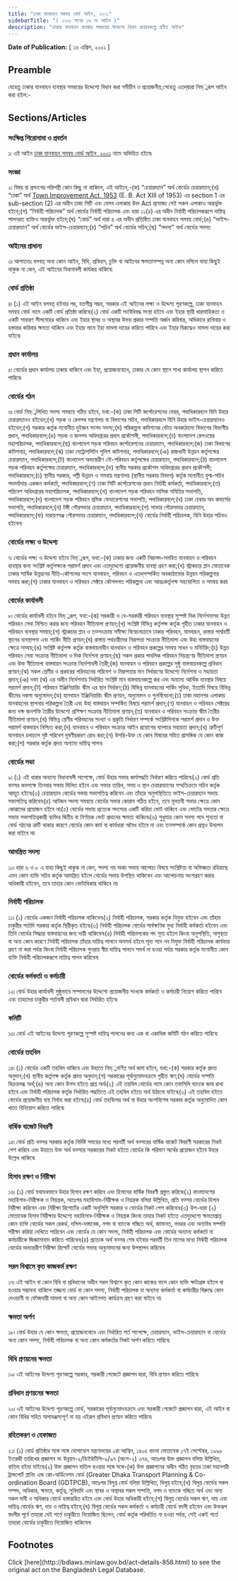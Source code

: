 ```yaml
---
title: "ঢাকা যানবাহন সমন্বয় বোর্ড আইন, ২০০১"
sidebarTitle: "( ২০০১ সনের ১৯ নং আইন )"
description: "ঢাকায় যানবাহন ব্যবস্থার সমন্বয়ের উদ্দেশ্যে বিধান প্রণয়নকল্পে প্রণীত আইন৷"
---
```


**Date of Publication:** [ ১৬ এপ্রিল, ২০০১ ]

## Preamble

যেহেতু ঢাকার যানবাহন ব্যবস্থার সমন্বয়ের উদ্দেশ্যে বিধান করা সমীচীন ও প্রয়োজনীয়;সেহেতু এতদ্‌দ্বারা নিম্্নরূপ আইন করা হইল:-

## Sections/Articles

### সংক্ষিপ্ত শিরোনামা ও প্রবর্তন

১৷ এই আইন [ঢাকা যানবাহন সমন্বয় বোর্ড আইন, ২০০১](/act-858.html "ঢাকা যানবাহন সমন্বয় বোর্ড আইন, ২০০১") নামে অভিহিত হইবে৷

### সংজ্ঞা

২৷ বিষয় বা প্রসংগের পরিপন্থী কোন কিছু না থাকিলে, এই আইনে,-(ক) “চেয়ারম্যান” অর্থ বোর্ডের চেয়ারম্যান;(খ) “ঢাকা” অর্থ [Town Improvement Act, 1953](/act-257.html "Town Improvement Act, 1953 ") (E. B. Act XIII of 1953) এর section 1 এর sub-section (2) এর অধীন ঢাকা সিটি এবং যেসব এলাকায় উক্ত Act প্রযোজ্য সেই সকল এলাকাও অন্তর্ভুক্ত হইবে;(গ) “নির্বাহী পরিচালক” অর্থ বোর্ডের নির্বাহী পরিচালক এবং ধারা ১১(৪) এর অধীন নির্বাহী পরিচালকরূপে দায়িত্ব পালনরত ব্যক্তিও অন্তর্ভুক্ত হইবে;(ঘ) “বোর্ড” অর্থ ধারা ৪ এর অধীন প্রতিষ্ঠিত ঢাকা যানবাহন সমন্বয় বোর্ড;(ঙ) “ভাইস-চেয়ারম্যান” অর্থ বোর্ডের ভাইস-চেয়ারম্যান;(চ) “সচিব” অর্থ বোর্ডের সচিব;(ছ) “সদস্য” অর্থ বোর্ডের সদস্য৷

### আইনের প্রাধান্য

৩৷ আপাততঃ বলবত্ অন্য কোন আইন, বিধি, প্রবিধান, চুক্তি বা আইনের ক্ষমতাসম্পন্ন অন্য কোন দলিলে যাহা কিছুই থাকুক না কেন, এই আইনের বিধানাবলী কার্যকর থাকিবে৷

### বোর্ড প্রতিষ্ঠা

৪৷ (১) এই আইন বলবত্ হইবার পর, যতশীঘ্র সম্ভব, সরকার এই আইনের লক্ষ্য ও উদ্দেশ্য পূরণকল্পে, ঢাকা যানবাহন সমন্বয় বোর্ড নামে একটি বোর্ড প্রতিষ্ঠা করিবে৷(২) বোর্ড একটি সংবিধিবদ্ধ সংস্থা হইবে এবং ইহার স্থায়ী ধারাবাহিকতা ও একটি সাধারণ সীলমোহর থাকিবে এবং ইহার স্থাবর ও অস্থাবর উভয় প্রকার সম্পত্তি অর্জন করিবার, অধিকারে রাখিবার ও হস্তান্তর করিবার ক্ষমতা থাকিবে এবং ইহার নামে ইহা মামলা দায়ের করিতে পারিবে এবং ইহার বিরুদ্ধেও মামলা দায়ের করা যাইবে৷

### প্রধান কার্যালয়

৫৷ বোর্ডের প্রধান কার্যালয় ঢাকায় থাকিবে এবং ইহা, প্রয়োজনবোধে, ঢাকার যে কোন স্থানে শাখা কার্যালয় স্থাপন করিতে পারিবে৷

### বোর্ডের গঠন

৬৷ বোর্ড নিম্্নলিখিত সদস্য সমন্বয়ে গঠিত হইবে, যথা:-(ক) ঢাকা সিটি কর্পোরেশনের মেয়র, পদাধিকারবলে যিনি উহার চেয়ারম্যানও হইবেন;(খ) সড়ক ও রেলপথ মন্ত্রণালয় বা বিভাগের সচিব, পদাধিকারবলে যিনি উহার ভাইস-চেয়ারম্যানও হইবেন;(গ) সরকার কর্তৃক মনোনীত দুইজন সংসদ সদস্য;(ঘ) পরিকল্পনা কমিশনের ভৌত অবকাঠামো বিভাগের বিভাগীয় প্রধান, পদাধিকারবলে;(ঙ) সড়ক ও জনপথ অধিদপ্তরের প্রধান প্রকৌশলী, পদাধিকারবলে;(চ) বাংলাদেশ রেলওয়ের মহাপরিচালক, পদাধিকারবলে;(ছ) বাংলাদেশ সড়ক পরিবহন কর্পোরেশনের চেয়ারম্যান, পদাধিকারবলে;(জ) ঢাকা বিভাগের কমিশনার, পদাধিকারবলে;(ঝ) ঢাকা মেট্রোপলিটন পুলিশ কমিশনার, পদাধিকারবলে;(ঞ) রাজধানী উন্নয়ন কর্তৃপক্ষের চেয়ারম্যান, পদাধিকারবলে;(ট) বাংলাদেশ অভ্যন্তরীণ নৌ-পরিবহন কর্তৃপক্ষের চেয়ারম্যান, পদাধিকারবলে;(ঠ) বাংলাদেশ সড়ক পরিবহন কর্তৃপক্ষের চেয়ারম্যান, পদাধিকারবলে;(ড) স্থানীয় সরকার প্রকৌশল অধিদপ্তরের প্রধান প্রকৌশলী; পদাধিকারবলে;(ঢ) স্থানীয় সরকার, পল্লী উন্নয়ন ও সমবায় মন্ত্রণালয় (স্থানীয় সরকার বিভাগ) কর্তৃক মনোনীত যুগ্ম-সচিব পদমর্যাদার একজন কর্মকর্তা, পদাধিকারবলে;(ণ) ঢাকা সিটি কর্পোরেশনের প্রধান নির্বাহী কর্মকর্তা, পদাধিকারবলে;(ত) পরিবেশ অধিদপ্তরের মহাপরিচালক, পদাধিকারবলে;(থ) বাংলাদেশ সড়ক পরিবহন মালিক সমিতির সভাপতি, পদাধিকারবলে;(দ) বাংলাদেশ সড়ক পরিবহন শ্রমিক ফেডারেশনের সভাপতি, পদাধিকারবলে;(ধ) ঢাকা চেম্বার অব কমার্সের সভাপতি, পদাধিকারবলে;(ন) টঙ্গী পৌরসভার চেয়ারম্যান, পদাধিকারবলে;(প) সাভার পৌরসভার চেয়ারম্যান, পদাধিকারবলে;(ফ) নারায়ণগঞ্জ পৌরসভার চেয়ারম্যান, পদাধিকারবলে;(ব) বোর্ডের নির্বাহী পরিচালক, যিনি উহার সচিবও হইবেন৷

### বোর্ডের লক্ষ্য ও উদ্দেশ্য

৭৷ বোর্ডের লক্ষ্য ও উদ্দেশ্য হইবে নিম্্নরূপ, যথা:-(ক) ঢাকার জন্য একটি নিরাপদ-সমন্বিত যানবাহন ও পরিবহন ব্যবস্থার জন্য সংশ্লিষ্ট কর্তৃপক্ষকে পরামর্শ প্রদান এবং এতদুদ্দেশ্যে প্রয়োজনীয় ব্যবস্থা গ্রহণ করা;(খ) স্ট্রাকচার প্লান মোতাবেক ঢাকার সার্বিক উন্নয়নের নীতি-কৌশলের সংগে যানবাহন, পরিবহন ও এতদ্‌সম্পর্কিত অবকাঠামোর উন্নয়ন পরিকল্পনার সমন্বয় করা;(গ) ঢাকার যানবাহন ও পরিবহন সেক্টরে কৌশলগত পরিকল্পনা এবং আন্তঃকর্তৃপক্ষ সহযোগিতা ও সমন্বয় করা৷

### বোর্ডের কার্যাবলী

৮৷ বোর্ডের কার্যাবলী হইবে নিম্্নরূপ, যথা:-(ক) সরকারী ও বে-সরকারী পরিবহন ব্যবস্থার সুস্পষ্ট দিক নির্দেশনাসহ উন্নত পরিবহন সেবা নিশ্চিত করার জন্য পরিবহন নীতিমালা প্রণয়ন;(খ) সংশ্লিষ্ট বিভিন্ন কর্তৃপক্ষ কর্তৃক গৃহীত ঢাকার যানবাহন ও পরিবহন ব্যবস্থার সমন্বয়;(গ) স্ট্রাকচার প্লান ও তত্সংক্রান্ত সমীক্ষা বিবেচনাক্রমে ঢাকার পরিবহন, যানবাহন, রাস্তার পার্শ্ববর্তী স্থানের ব্যবস্থাপনা এবং পার্কিং নীতি প্রণয়ন;(ঘ) রাস্তায় পথচারীদের নিরাপত্তা সংক্রান্ত নীতিমালা এবং উহা বাস্তবায়নের ক্ষেত্রে সমন্বয়;(ঙ) সংশ্লিষ্ট কর্তৃপক্ষ কর্তৃক বাস্তবায়নাধীন যানবাহন ও পরিবহন প্রকল্পের সমন্বয় সাধন ও মনিটরিং;(চ) উন্নত পরিবহন সেবা সংক্রান্ত নীতিমালা ও দিক নির্দেশনা প্রণয়ন;(ছ) সকল প্রকার পাবলিক পরিবহন নিয়ন্ত্রণের নীতিমালা প্রণয়ন এবং উক্ত নীতিমালা বাস্তবায়ন সংক্রান্ত নির্দেশাবলী তৈরী;(জ) যানবাহন ও পরিবহন প্রকল্পের সুষ্ঠু বাস্তবায়নকল্পে প্রবিধান প্রণয়ন;(ঝ) সকল শ্রেণীর ও প্রকারের পরিবহনের পরিবেশ ও নিরাপত্তার মান নির্ধারণের উদ্দেশ্যে নির্দেশনা ও সহায়তা প্রদান;(ঞ) দফা (ঝ) এর অধীন নির্দেশনায় নির্ধারিত সংশ্লিষ্ট মান বাস্তবায়নকল্পে কর এবং অন্যান্য আর্থিক ব্যবস্থার বিষয়ে পরামর্শ প্রদান;(ট) পরিবহন ইঞ্জিনিয়ারিং স্কীম এর স্থান নির্ধারণ;(ঠ) বিভিন্ন যানবাহনের পার্কিং সুবিধা, ইত্যাদি বিষয়ে বিভিন্ন স্কীমের নকসা অনুমোদন;(ড) যানবাহন ইঞ্জিনিয়ারিং স্কীম প্রণয়ন, অনুমোদন ও পুনর্বিবেচনা;(ঢ) ঢাকা মহানগর এলাকার যানবাহনের স্থাপনার পরিকল্পনা তৈরী এবং উহা বাস্তবায়ন সম্পর্কিত বিষয়ে পরামর্শ প্রদান;(ণ) যানবাহন ও পরিবহন সেক্টরের জন্য দক্ষ জনশক্তি তৈরীর উদ্দেশ্যে প্রশিক্ষণ সংক্রান্ত নীতিমালা প্রণয়ন;(ত) যানবাহন ও পরিবহন সংক্রান্ত স্কীম তৈরীর নীতিমালা প্রণয়ন;(থ) বিভিন্ন শ্রেণীর পরিবহনের সংখ্যা ও প্রকৃতি নির্ধারণ সম্পর্কে সংশ্লিষ্টদিগকে পরামর্শ প্রদান ও উক্ত পরামর্শ বাস্তবায়ন নিশ্চিত করা;(দ) যানবাহন ও পরিবহন সংক্রান্ত আইন প্রয়োগের ব্যাপারে সহায়তা প্রদান;(ধ) ত্রুটিপূর্ণ যানবাহন চলাচলে সৃষ্ট পরিবেশ দূষণীয়করণ রোধ করা;(ন) উপরি-উক্ত যে কোন বিষয়ের সহিত প্রাসঙ্গিক যে কোন কাজ করা;(প) সরকার কর্তৃক প্রদত্ত অন্যান্য দায়িত্ব পালন৷

### বোর্ডের সভা

৯৷ (১) এই ধারার অন্যান্য বিধানাবলী সাপেক্ষে, বোর্ড উহার সভার কার্যপদ্ধতি নির্ধারণ করিতে পারিবে৷(২) বোর্ড প্রতি বত্সর কমপক্ষে তিনবার সভায় মিলিত হইবে এবং সভার তারিখ, সময় ও স্থান চেয়ারম্যানের সম্মতিক্রমে সচিব কর্তৃক আহূত হইবে৷(৩) চেয়ারম্যান বোর্ডের সভায় সভাপতিত্ব করিবেন এবং তাঁহার অনুপস্থিতিতে ভাইস-চেয়ারম্যান সভায় সভাপতিত্ব করিবেন৷(৪) আটজন সদস্য সমন্বয়ে বোর্ডের সভার কোরাম গঠিত হইবে, তবে মূলতবী সভার ক্ষেত্রে কোন কোরামের প্রয়োজন হইবে না৷(৫) বোর্ডের সভায় প্রত্যেক সদস্যের একটি করিয়া ভোট থাকিবে এবং ভোটের সমতার ক্ষেত্রে সভায় সভাপতিত্বকারী ব্যক্তির দ্বিতীয় বা নির্ণায়ক ভোট প্রদানের ক্ষমতা থাকিবে৷(৬) শুধুমাত্র কোন সদস্য পদে শূন্যতা বা বোর্ড গঠনের ত্রুটি থাকার কারণে বোর্ডের কোন কার্য বা কার্যধারা অবৈধ হইবে না এবং তত্সম্পর্কে কোন প্রশ্নও উত্থাপন করা যাইবে না৷

### আমন্ত্রিত সদস্য

১০৷ ধারা ৬ ও ৮ এ যাহা কিছুই থাকুক না কেন, সদস্য নয় অথচ সভায় আলোচ্য বিষয়ে সংশ্লিষ্টতা বা অভিজ্ঞতা রহিয়াছে এমন কোন ব্যক্তি সচিব কর্তৃক আমন্ত্রিত হইলে বোর্ডের সভায় উপস্থিত থাকিবেন এবং আলোচনায় অংশগ্রহণ করার অধিকারী হইবেন, তবে তাহার কোন ভোটাধিকার থাকিবে না৷

### নির্বাহী পরিচালক

১১৷ (১) বোর্ডের একজন নির্বাহী পরিচালক থাকিবেন৷(২) নির্বাহী পরিচালক, সরকার কর্তৃক নিযুক্ত হইবেন এবং তাঁহার চাকুরীর শর্তাদি সরকার কর্তৃক স্থিরীকৃত হইবে৷(৩) নির্বাহী পরিচালক বোর্ডের সার্বক্ষণিক মুখ্য নির্বাহী কর্মকর্তা হইবেন এবং তিনি বোর্ডের সিদ্ধান্ত বাস্তবায়নের জন্য দায়ী থাকিবেন৷(৪) নির্বাহী পরিচালকের পদ শূন্য হইলে কিংবা অনুপস্থিতি, অসুস্থতা বা অন্য কোন কারণে নির্বাহী পরিচালক তাঁহার দায়িত্ব পালনে অসমর্থ হইলে শূন্য পদে নব নিযুক্ত নির্বাহী পরিচালক কার্যভার গ্রহণ না করা পর্যন্ত কিংবা নির্বাহী পরিচালক পুনরায় স্বীয় দায়িত্ব পালনে সমর্থ না হওয়া পর্যন্ত সরকার কর্তৃক মনোনীত কোন ব্যক্তি নির্বাহী পরিচালকরূপে দায়িত্ব পালন করিবেন৷

### বোর্ডের কর্মকর্তা ও কর্মচারী

১২৷ বোর্ড উহার কার্যাবলী সুষ্ঠুভাবে সম্পাদনের উদ্দেশ্যে প্রয়োজনীয় সংখ্যক কর্মকর্তা ও কর্মচারী নিয়োগ করিতে পারিবে এবং তাহাদের চাকুরীর শর্তাবলী প্রবিধান দ্বারা নির্ধারিত হইবে৷

### কমিটি

১৩৷ বোর্ড এই আইনের উদ্দেশ্য পূরণকল্পে সুস্পষ্ট দায়িত্ব পালনের জন্য এক বা একাধিক কমিটি গঠন করিতে পারিবে৷

### বোর্ডের তহবিল

১৪৷ (১) বোর্ডের একটি তহবিল থাকিবে এবং উহাতে নিম্্নবর্ণিত অর্থ জমা হইবে, যথা:-(ক) সরকার কর্তৃক প্রদত্ত অনুদান;(খ) স্থানীয় কর্তৃপক্ষ কর্তৃক প্রদত্ত অনুদান;(গ) সরকারের পূর্বানুমোদনক্রমে গৃহীত ঋণ;(ঘ) বোর্ডের সম্পত্তি বিক্রয়লব্ধ অর্থ;(ঙ) অন্য কোন উত্স হইতে প্রাপ্ত অর্থ৷(২) এই তহবিল বোর্ডের নামে কোন তফসিলি ব্যাংকে জমা রাখা হইবে এবং নির্বাহী পরিচালক কর্তৃক নির্ধারিত পদ্ধতিতে এই তহবিল হইতে অর্থ উঠানো যাইবে৷(৩) এই তহবিল হইতে বোর্ডের প্রয়োজনীয় ব্যয় নির্বাহ করা হইবে৷(৪) বোর্ড তহবিলের অর্থ বা উহার অংশবিশেষ সরকার কর্তৃক অনুমোদিত কোন খাতে বিনিয়োগ করিতে পারিবে৷

### বার্ষিক বাজেট বিবরণী

১৫৷ বোর্ড প্রতি বত্সর সরকার কর্তৃক নির্দিষ্ট সময়ের মধ্যে পরবর্তী অর্থ বত্সরের বার্ষিক বাজেট বিবরণী সরকারের নিকট পেশ করিবে এবং উহাতে উক্ত অর্থ বত্সরে সরকারের নিকট হইতে বোর্ডের কি পরিমাণ অর্থের প্রয়োজন হইবে উহার উল্লেখ থাকিবে৷

### হিসাব রক্ষণ ও নিরীক্ষা

১৬৷ (১) বোর্ড যথাযথভাবে উহার হিসাব রক্ষণ করিবে এবং হিসাবের বার্ষিক বিবরণী প্রস্তুত করিবে৷(২) বাংলাদেশের মহাহিসাব-নিরীক্ষক ও নিয়ন্ত্রক, অতঃপর মহাহিসাব-নিরীক্ষক ও নিয়ন্ত্রক বলিয়া উল্লিখিত, প্রতি বত্সর বোর্ডের হিসাব নিরীক্ষা করিবেন এবং নিরীক্ষা রিপোর্টের একটি অনুলিপি সরকার ও বোর্ডের নিকট পেশ করিবেন৷(৩) উপ-ধারা (২) মোতাবেক হিসাব নিরীক্ষার উদ্দেশ্যে মহাহিসাব-নিরীক্ষক ও নিয়ন্ত্রক কিংবা তাহার নিকট হইতে এতদুদ্দেশ্যে ক্ষমতাপ্রাপ্ত কোন ব্যক্তি বোর্ডের সকল রেকর্ড, দলিল-দস্তাবেজ, নগদ বা ব্যাংকে গচ্ছিত অর্থ, জামানত, ভাণ্ডার এবং অন্যবিধ সম্পত্তি পরীক্ষা করিয়া দেখিতে পারিবেন এবং বোর্ডের যে কোন সদস্য, নির্বাহী পরিচালক এবং বোর্ডের অন্যান্য কর্মকর্তা বা কর্মচারীকে জিজ্ঞাসাবাদ করিতে পারিবেন৷(৪) প্রত্যেক অর্থ বত্সর শেষ হইবার পরবর্তী তিন মাসের মধ্যে নির্বাহী পরিচালক বোর্ডের অভ্যন্তরীণ নিরীক্ষা রিপোর্ট বোর্ডের সভায় অনুমোদনের জন্য উপস্থাপন করিবেন৷

### সরল বিশ্বাসে কৃত কাজকর্ম রক্ষণ

১৭৷ এই আইন বা কোন বিধি বা প্রবিধানের অধীন সরল বিশ্বাসে কৃত কোন কাজের ফলে কোন ব্যক্তি ক্ষতিগ্রস্ত হইলে বা হওয়ার সম্ভাবনা থাকিলে তজ্জন্য বোর্ড বা কোন সদস্য, নির্বাহী পরিচালক বা অন্যান্য কর্মকর্তা বা কর্মচারীর বিরুদ্ধে কোন দেওয়ানী বা ফৌজদারী মামলা বা অন্য কোন আইনগত কার্যক্রম গ্রহণ করা যাইবে না৷

### ক্ষমতা অর্পণ

১৮৷ বোর্ড উহার যে কোন ক্ষমতা, প্রয়োজনবোধে এবং নির্ধারিত শর্ত সাপেক্ষে, চেয়ারম্যান, ভাইস-চেয়ারম্যান বা বোর্ডের অন্য কোন সদস্য, নির্বাহী পরিচালক বা অন্য কোন কর্মকর্তার নিকট অর্পণ করিতে পারিবে৷

### বিধি প্রণয়নের ক্ষমতা

১৯৷ এই আইনের উদ্দেশ্য পূরণকল্পে সরকার, সরকারী গেজেটে প্রজ্ঞাপন দ্বারা, বিধি প্রণয়ন করিতে পারিবে৷

### প্রবিধান প্রণয়নের ক্ষমতা

২০৷ এই আইনের উদ্দেশ্য পূরণকল্পে বোর্ড, সরকারের পূর্বানুমোদনক্রমে এবং সরকারী গেজেটে প্রজ্ঞাপন দ্বারা, এই আইন বা কোন বিধির সহিত অসামঞ্জস্যপূর্ণ না হয় এইরূপ প্রবিধান প্রণয়ন করিতে পারিবে৷

### রহিতকরণ ও হেফাজত

২১৷ (১) বোর্ড প্রতিষ্ঠার সঙ্গে সঙ্গে যোগাযোগ মন্ত্রণালয়ের ২রা আশ্বিন, ১৪০৫ বাংলা মোতাবেক ১৭ই সেপ্টেম্বর, ১৯৯৮ ইংরেজী তারিখের প্রজ্ঞাপন নং উন্নয়ন-২/ডিইউটিপি-৯/৯৭ (অংশ-২) ৩৭৪, অতঃপর উক্ত প্রজ্ঞাপন বলিয়া উল্লিখিত, বাতিল হইয়া যাইবে৷(২) উক্ত প্রজ্ঞাপন বাতিল হওয়ার সঙ্গে সঙ্গে-(ক) উক্ত প্রজ্ঞাপনের অধীন গঠিত বৃহত্তর ঢাকা মহানগরী ট্রান্সপোর্ট প্লানিং এন্ড কো-অর্ডিনেশন বোর্ড (Greater Dhaka Transport Planning & Co-ordination Board (GDTPCB), অতঃপর বিলুপ্ত বোর্ড বলিয়া উল্লিখিত, বিলুপ্ত হইবে;(খ) বিলুপ্ত বোর্ডের সকল সম্পদ, অধিকার, ক্ষমতা, কর্তৃত্ব, সুবিধাদি এবং স্থাবর ও অস্থাবর সকল সম্পত্তি, নগদ ও ব্যাংকে গচ্ছিত অর্থ এবং অন্য সকল দাবী ও অধিকার বোর্ডে হস্তান্তরিত হইবে এবং বোর্ড উহার অধিকারী হইবে;(গ) বিলুপ্ত বোর্ডের সকল ঋণ, দায় এবং দায়িত্ব বোর্ডের ঋণ, দায় ও দায়িত্ব হইবে;(ঘ) বিলুপ্ত বোর্ডের সকল কর্মকর্তা ও কর্মচারী বোর্ডে বদলী হইবেন এবং উক্তরূপ বদলীর পূর্বে তাহারা যেই শর্তে চাকুরীতে নিয়োজিত ছিলেন, বোর্ড কর্তৃক পরিবর্তিত না হওয়া পর্যন্ত, সেই একই শর্তে তাহারা বোর্ডের চাকুরীতে নিয়োজিত থাকিবেন৷

## Footnotes

<Note>
  Click [here](http://bdlaws.minlaw.gov.bd/act-details-858.html) to see the original act on the Bangladesh Legal Database.
</Note>
